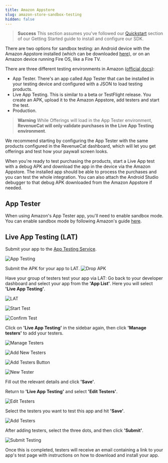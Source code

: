 ```yaml
---
title: Amazon Appstore
slug: amazon-store-sandbox-testing
hidden: false
---
```

> **Success**
> This section assumes you've followed our [Quickstart](doc:getting-started-1) section of our Getting Started guide to install and configure our SDK.

There are two options for sandbox testing: an Android device with the Amazon Appstore installed (which can be downloaded [here](https://www.amazon.com/gp/mas/get/amazonapp)), or on an Amazon device running Fire OS, like a Fire TV.

There are three different testing environments in Amazon ([official docs](https://developer.amazon.com/docs/in-app-purchasing/iap-testing-overview.html)):
- App Tester. There's an app called App Tester that can be installed in your testing device and configured with a JSON to load testing products.
- Live App Testing. This is similar to a beta or TestFlight release. You create an APK, upload it to the Amazon Appstore, add testers and start the test.
- Production.

> **Warning**
> While Offerings will load in the App Tester environment, **RevenueCat will only validate purchases in the Live App Testing environment**.

We recommend starting by configuring the App Tester with the same products configured in the RevenueCat dashboard, which will let you get offerings and test how your paywall screen looks. 

When you're ready to test purchasing the products, start a Live App test with a debug APK and download the app in the device via the Amazon Appstore. The installed app should be able to process the purchases and you can test the whole integration. You can also attach the Android Studio debugger to that debug APK downloaded from the Amazon Appstore if needed.

## App Tester

When using Amazon's App Tester app, you'll need to enable sandbox mode. You can enable sandbox mode by following Amazon's guide [here](https://developer.amazon.com/docs/in-app-purchasing/iap-app-tester-user-guide.html#installtester).

## Live App Testing (LAT)

Submit your app to the [App Testing Service](https://developer.amazon.com/apps-and-games/test).

![App Testing](https://files.readme.io/7ab44b1-f701287-app_testing.png)

Submit the APK for your app to LAT.
![Drop APK](https://files.readme.io/b4dbe03-93bdcaa-drop_APK.png)

Have your group of testers test your app via LAT:
Go back to your developer dashboard and select your app from the **'App List'**. Here you will select **'Live App Testing'**.

![LAT](https://files.readme.io/78caa45-cbab3b9-LAT.png)

![Start Test](https://files.readme.io/b540d1a-ed38e3b-start_test.png)

![Confirm Test](https://files.readme.io/e5712be-70b62c2-confirm_test.png)

Click on **'Live App Testing'** in the sidebar again, then click **'Manage testers'** to add your testers.

![Manage Testers](https://files.readme.io/28e3256-d8b8f65-manage_testers.png)

![Add New Testers](https://files.readme.io/5bf4765-5993e21-add_new_testers.png)

![Add Testers Button](https://files.readme.io/8277436-ef6f896-add_testers_button.png)

![New Tester](https://files.readme.io/70a8930-6ef789e-new_tester.png)

Fill out the relevant details and click **'Save'**.

Return to **'Live App Testing'** and select **'Edit Testers'**.

![Edit Testers](https://files.readme.io/3c31ea7-7487072-edit_testers.png)

Select the testers you want to test this app and hit **'Save'**.

![Add Testers](https://files.readme.io/09efbc3-0524ef2-add_testers_1.png)

After adding testers, select the three dots, and then click **'Submit'**.

![Submit Testing](https://files.readme.io/ba4459c-ed5a521-submit_testing.png)

Once this is completed, testers will receive an email containing a link to your app's test page with instructions on how to download and install your app.